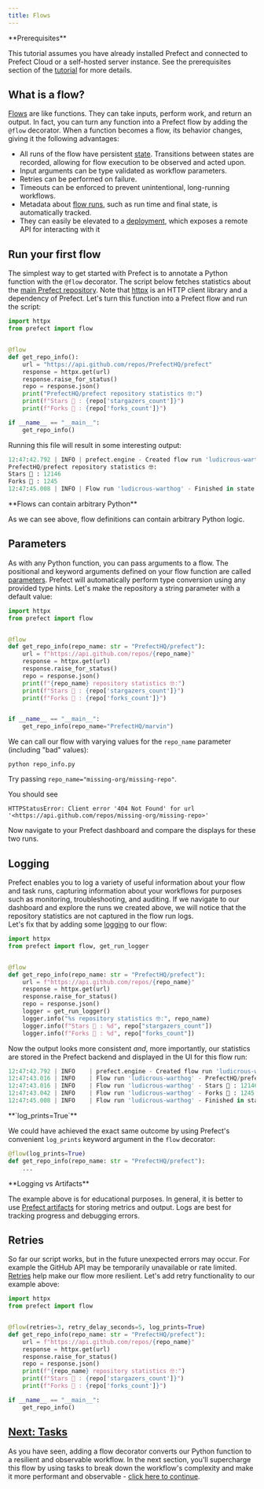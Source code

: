```yaml
---
title: Flows
---
```

<Note>
**Prerequisites**

This tutorial assumes you have already installed Prefect and connected to Prefect Cloud or a self-hosted server instance. See the prerequisites section of the [tutorial](https://docs.prefect.io/tutorial/) for more details.
</Note>

What is a flow?
----------------------------------------------------

[Flows](https://docs.prefect.io/concepts/flows/) are like functions. They can take inputs, perform work, and return an output. In fact, you can turn any function into a Prefect flow by adding the `@flow` decorator. When a function becomes a flow, its behavior changes, giving it the following advantages:

*   All runs of the flow have persistent [state](https://docs.prefect.io/concepts/states/). Transitions between states are recorded, allowing for flow execution to be observed and acted upon.
*   Input arguments can be type validated as workflow parameters.
*   Retries can be performed on failure.
*   Timeouts can be enforced to prevent unintentional, long-running workflows.
*   Metadata about [flow runs](#flow-runs), such as run time and final state, is automatically tracked.
*   They can easily be elevated to a [deployment](https://docs.prefect.io/concepts/deployments/), which exposes a remote API for interacting with it

Run your first flow
-------------------------------------------------------------

The simplest way to get started with Prefect is to annotate a Python function with the `@flow` decorator. The script below fetches statistics about the [main Prefect repository](https://github.com/PrefectHQ/prefect). Note that [httpx](https://www.python-httpx.org/) is an HTTP client library and a dependency of Prefect. Let's turn this function into a Prefect flow and run the script:


```python repo_info.py
import httpx
from prefect import flow


@flow
def get_repo_info():
    url = "https://api.github.com/repos/PrefectHQ/prefect"
    response = httpx.get(url)
    response.raise_for_status()
    repo = response.json()
    print("PrefectHQ/prefect repository statistics 🤓:")
    print(f"Stars 🌠 : {repo['stargazers_count']}")
    print(f"Forks 🍴 : {repo['forks_count']}")

if __name__ == "__main__":
    get_repo_info()

```


Running this file will result in some interesting output:

```python
12:47:42.792 | INFO | prefect.engine - Created flow run 'ludicrous-warthog' for flow 'get-repo-info'
PrefectHQ/prefect repository statistics 🤓:
Stars 🌠 : 12146
Forks 🍴 : 1245
12:47:45.008 | INFO | Flow run 'ludicrous-warthog' - Finished in state Completed()

```

<Note>
**Flows can contain arbitrary Python**

As we can see above, flow definitions can contain arbitrary Python logic.
</Note>

Parameters
-------------------------------------------

As with any Python function, you can pass arguments to a flow. The positional and keyword arguments defined on your flow function are called [parameters](https://docs.prefect.io/concepts/flows/#parameters). Prefect will automatically perform type conversion using any provided type hints. Let's make the repository a string parameter with a default value:


```python repo_info.py
import httpx
from prefect import flow


@flow
def get_repo_info(repo_name: str = "PrefectHQ/prefect"):
    url = f"https://api.github.com/repos/{repo_name}"
    response = httpx.get(url)
    response.raise_for_status()
    repo = response.json()
    print(f"{repo_name} repository statistics 🤓:")
    print(f"Stars 🌠 : {repo['stargazers_count']}")
    print(f"Forks 🍴 : {repo['forks_count']}")


if __name__ == "__main__":
    get_repo_info(repo_name="PrefectHQ/marvin")

```


We can call our flow with varying values for the `repo_name` parameter (including "bad" values):

```
python repo_info.py
```

Try passing `repo_name="missing-org/missing-repo"`.

You should see

```
HTTPStatusError: Client error '404 Not Found' for url '<https://api.github.com/repos/missing-org/missing-repo>'

```


Now navigate to your Prefect dashboard and compare the displays for these two runs.

Logging
-------------------------------------

Prefect enables you to log a variety of useful information about your flow and task runs, capturing information about your workflows for purposes such as monitoring, troubleshooting, and auditing. If we navigate to our dashboard and explore the runs we created above, we will notice that the repository statistics are not captured in the flow run logs.  
Let's fix that by adding some [logging](https://docs.prefect.io/concepts/logs) to our flow:


```python repo_info.py
import httpx
from prefect import flow, get_run_logger


@flow
def get_repo_info(repo_name: str = "PrefectHQ/prefect"):
    url = f"https://api.github.com/repos/{repo_name}"
    response = httpx.get(url)
    response.raise_for_status()
    repo = response.json()
    logger = get_run_logger()
    logger.info("%s repository statistics 🤓:", repo_name)
    logger.info(f"Stars 🌠 : %d", repo["stargazers_count"])
    logger.info(f"Forks 🍴 : %d", repo["forks_count"])

```


Now the output looks more consistent _and_, more importantly, our statistics are stored in the Prefect backend and displayed in the UI for this flow run:

```python
12:47:42.792 | INFO    | prefect.engine - Created flow run 'ludicrous-warthog' for flow 'get-repo-info'
12:47:43.016 | INFO    | Flow run 'ludicrous-warthog' - PrefectHQ/prefect repository statistics 🤓:
12:47:43.016 | INFO    | Flow run 'ludicrous-warthog' - Stars 🌠 : 12146
12:47:43.042 | INFO    | Flow run 'ludicrous-warthog' - Forks 🍴 : 1245
12:47:45.008 | INFO    | Flow run 'ludicrous-warthog' - Finished in state Completed()

```

<Note>
**`log_prints=True`**


We could have achieved the exact same outcome by using Prefect's convenient `log_prints` keyword argument in the `flow` decorator:

```python
@flow(log_prints=True)
def get_repo_info(repo_name: str = "PrefectHQ/prefect"):
    ...

```
</Note>

<Warning>
**Logging vs Artifacts**

The example above is for educational purposes. In general, it is better to use [Prefect artifacts](https://docs.prefect.io/concepts/artifacts/) for storing metrics and output. Logs are best for tracking progress and debugging errors.
</Warning>

Retries
-------------------------------------

So far our script works, but in the future unexpected errors may occur. For example the GitHub API may be temporarily unavailable or rate limited. [Retries](https://docs.prefect.io/concepts/flows/#flow-settings) help make our flow more resilient. Let's add retry functionality to our example above:


```python repo_info.py
import httpx
from prefect import flow


@flow(retries=3, retry_delay_seconds=5, log_prints=True)
def get_repo_info(repo_name: str = "PrefectHQ/prefect"):
    url = f"https://api.github.com/repos/{repo_name}"
    response = httpx.get(url)
    response.raise_for_status()
    repo = response.json()
    print(f"{repo_name} repository statistics 🤓:")
    print(f"Stars 🌠 : {repo['stargazers_count']}")
    print(f"Forks 🍴 : {repo['forks_count']}")

if __name__ == "__main__":
    get_repo_info()

```


[Next: Tasks](https://docs.prefect.io/tutorial/tasks/)
---------------------------------------------------------------------------------------

As you have seen, adding a flow decorator converts our Python function to a resilient and observable workflow. In the next section, you'll supercharge this flow by using tasks to break down the workflow's complexity and make it more performant and observable - [click here to continue](https://docs.prefect.io/tutorial/tasks/).